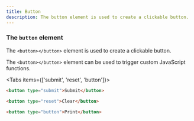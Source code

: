 ```yaml
---
title: Button
description: The button element is used to create a clickable button.
---
```


### The `button` element

The `<button></button>` element is used to create a clickable button.

The `<button></button>` element can be used to trigger custom JavaScript functions.

<Tabs items={['submit', 'reset', 'button']}>
<Tab value="submit">

```html
<button type="submit">Submit</button>
```

</Tab>
<Tab value="reset">

```html
<button type="reset">Clear</button>
```

</Tab>
<Tab value="button">

```html
<button type="button">Print</button>
```
</Tab>
</Tabs>

